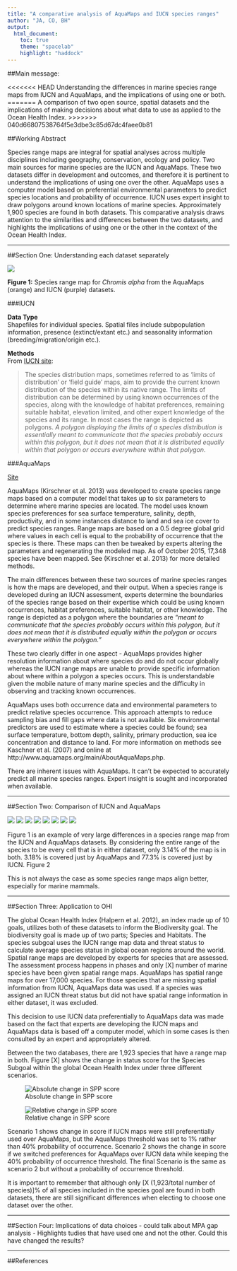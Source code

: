 ```yaml
---
title: "A comparative analysis of AquaMaps and IUCN species ranges"
author: "JA, CO, BH"
output:
  html_document:
    toc: true
    theme: "spacelab"
    highlight: "haddock" 
---
```


##Main message:

<<<<<<< HEAD
Understanding the differences in marine species range maps from IUCN and AquaMaps, and the implications of using one or both.
=======
A comparison of two open source, spatial datasets and the implications of making decisions about what data to use as applied to the Ocean Health Index.
>>>>>>> 040d66807538764f5e3dbe3c85d67dc4faee0b81

##Working Abstract  

Species range maps are integral for spatial analyses across multiple disciplines including geography, conservation, ecology and policy. Two main sources for marine species are the IUCN and AquaMaps. These two datasets differ in development and outcomes, and therefore it is pertinent to understand the implications of using one over the other. AquaMaps uses a computer model based on preferential environmental parameters to predict species locations and probability of occurrence. IUCN uses expert insight to draw polygons around known locations of marine species. Approximately 1,900 species are found in both datasets. This comparative analysis draws attention to the similarities and differences between the two datasets, and highlights the implications of using one or the other in the context of the Ocean Health Index.

*** 

##Section One: Understanding each dataset separately  

![](./figures/SpeciesMap.png)

**Figure 1:** Species range map for *Chromis alpha* from the AquaMaps (orange) and IUCN (purple) datasets.


###IUCN

**Data Type**  
Shapefiles for individual species. Spatial files include subpopulation information, presence (extinct/extant etc.) and seasonality information (breeding/migration/origin etc.).  

**Methods**  
From [IUCN site](http://www.iucnredlist.org/technical-documents/red-list-training/iucnspatialresources):  

> The species distribution maps, sometimes referred to as 'limits of distribution' or 'field guide' maps, aim to provide the current known distribution of the species within its native range. The limits of distribution can be determined by using known occurrences of the species, along with the knowledge of habitat preferences, remaining suitable habitat, elevation limited, and other expert knowledge of the species and its range. In most cases the range is depicted as polygons. *A polygon displaying the limits of a species distribution is essentially meant to communicate that the species probably occurs within this polygon, but it does not mean that it is distributed equally within that polygon or occurs everywhere within that polygon*.  


###AquaMaps 

[Site](http://www.aquamaps.org/)

AquaMaps (Kirschner et al. 2013) was developed to create species range maps based on a computer model that takes up to six parameters to determine where marine species are located. The model uses known species preferences for sea surface temperature, salinity, depth, productivity, and in some instances distance to land and sea ice cover to predict species ranges. Range maps are based on a 0.5 degree global grid where values in each cell is equal to the probability of occurrence that the species is there. These maps can then be tweaked by experts altering the parameters and regenerating the modeled map. As of October 2015, 17,348 species have been mapped. See (Kirschner et al. 2013) for more detailed methods.


The main differences between these two sources of marine species ranges is how the maps are developed, and their output. When a species range is developed during an IUCN assessment, experts determine the boundaries of the species range based on their expertise which could be using known occurrences, habitat preferences, suitable habitat, or other knowledge. The range is depicted as a polygon where the boundaries are *"meant to communicate that the species probably occurs within this polygon, but it does not mean that it is distributed equally within the polygon or occurs everywhere within the polygon."*


These two clearly differ in one aspect - AquaMaps provides higher resolution information about where species do and do not occur globally whereas the IUCN range maps are unable to provide specific information about where within a polygon a species occurs. This is understandable given the mobile nature of many marine species and the difficulty in observing and tracking known occurrences.




AquaMaps uses both occurrence data and environmental parameters to predict relative species occurrence. This approach attempts to reduce sampling bias and fill gaps where data is not available. Six environmental predictors are used to estimate where a species could be found; sea surface temperature, bottom depth, salinity, primary production, sea ice concentration and distance to land. For more information on methods see Kaschner et al. (2007) and online at http://www.aquamaps.org/main/AboutAquaMaps.php.

There are inherent issues with AquaMaps. It can't be expected to accurately predict all marine species ranges. Expert insight is sought and incorporated when available.

***  
##Section Two: Comparison of IUCN and AquaMaps

![](./figures/sp_groups_barchart.png)
![](./figures/CompareTotalAreaLOG_AM-IUCN_scatter.png)
![](./figures/CompareTotalAreaLOG_AM-IUCN_spgroups_scatter.png)
![](./figures/Overlap-PercTotalRange.png)
![](./figures/Overlap-PercTotalRange_spGroups.png)
![](./figures/PercSmallRangeInLarger.png)
![](./figures/AreavsPercOverlap_2.png)
![](./figures/AMThreshold.png)

Figure 1 is an example of very large differences in a species range map from the IUCN and AquaMaps datasets. By considering the entire range of the species to be every cell that is in either dataset, only 3.14% of the map is in both. 3.18% is covered just by AquaMaps and 77.3% is covered just by IUCN. Figure 2


This is not always the case as some species range maps align better, especially for marine mammals.


***  

##Section Three: Application to OHI

The global Ocean Health Index (Halpern et al. 2012), an index made up of 10 goals, utilizes both of these datasets to inform the  Biodiversity goal. The biodiversity goal is made up of two parts; Species and Habitats. The species subgoal uses the IUCN range map data and threat status to calculate average species status in global ocean regions around the world. Spatial range maps are developed by experts for species that are assessed. The assessment process happens in phases and only [X] number of marine species have been given spatial range maps. AquaMaps has spatial range maps for over 17,000 species. For those species that are missing spatial information from IUCN, AquaMaps data was used. If a species was assigned an IUCN threat status but did not have spatial range information in either dataset, it was excluded.

This decision to use IUCN data preferentially to AquaMaps data was made based on the fact that experts are developing the IUCN maps and AquaMaps data is based off a computer model, which in some cases is then consulted by an expert and appropriately altered.

Between the two databases, there are 1,923 species that have a range map in both. Figure [X] shows the change in status score for the Species Subgoal within the global Ocean Health Index under three different scenarios. 

![Absolute change in SPP score](figures/SPP_scenarios/boxplot_abs_diff.png)

![Relative change in SPP score](figures/SPP_scenarios/boxplot_rel_diff.png)

Scenario 1 shows change in score if IUCN maps were still preferentially used over AquaMaps, but the AquaMaps threshold was set to 1% rather than 40% probability of occurrence. Scenario 2 shows the change in score if we switched preferences for AquaMaps over IUCN data while keeping the 40% probability of occurrence threshold. The final Scenario is the same as scenario 2 but without a probability of occurrence threshold.


It is important to remember that although only [X (1,923/total number of species)]% of all species included in the species goal are found in both datasets, there are still significant differences when electing to choose one dataset over the other.

***  

##Section Four: Implications of data choices
- could talk about MPA gap analysis
- Highlights tudies that have used one and not the other. Could this have changed the results?


***  

##References
